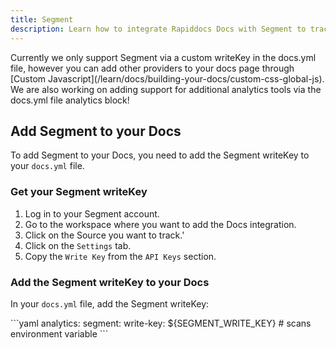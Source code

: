 ```yaml
---
title: Segment
description: Learn how to integrate Rapiddocs Docs with Segment to track user behavior and analytics.
---
```


<Note>
Currently we only support Segment via a custom writeKey in the docs.yml file, however you can add other providers to your docs page through [Custom Javascript](/learn/docs/building-your-docs/custom-css-global-js). 
We are also working on adding support for additional analytics tools via the docs.yml file analytics block!
</Note>

## Add Segment to your Docs

To add Segment to your Docs, you need to add the Segment writeKey to your `docs.yml` file.

### Get your Segment writeKey

1. Log in to your Segment account.
2. Go to the workspace where you want to add the Docs integration.
3. Click on the Source you want to track.'
4. Click on the `Settings` tab.
5. Copy the `Write Key` from the `API Keys` section.

### Add the Segment writeKey to your Docs

In your `docs.yml` file, add the Segment writeKey:

<CodeBlock title="docs.yml">
```yaml
analytics:
  segment:
    write-key: ${SEGMENT_WRITE_KEY} # scans environment variable
```
</CodeBlock>
